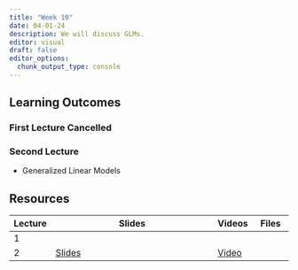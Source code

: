 ```yaml
---
title: "Week 10"
date: 04-01-24
description: We will discuss GLMs.
editor: visual
draft: false
editor_options: 
  chunk_output_type: console
---
```


## Learning Outcomes

### First Lecture Cancelled

### Second Lecture

-   Generalized Linear Models

## Resources

| Lecture | Slides                                                          | Videos                                | Files |
|----------|------------------------------------------|----------|----------|
| 1       |                                                                 |                                       |       |
| 2       | [Slides](https://m408.inqs.info/lectures/10a.html#/title-slide) | [Video](https://youtu.be/DcfC2tPBcMQ) |       |

